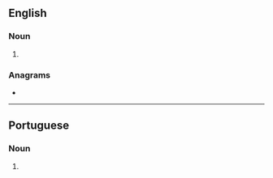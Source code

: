 {{also|odéons}}
==English==

===Noun===
{{head|en|noun form}}

# {{plural of|en|odeon}}

===Anagrams===
* {{anagrams|en|a=denoos|nodose|noosed|nosode}}

----

==Portuguese==

===Noun===
{{head|pt|noun plural form|g=m}}

# {{plural of|pt|odeom}}
